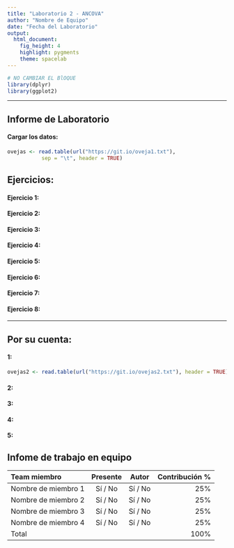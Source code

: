 ```yaml
---
title: "Laboratorio 2 - ANCOVA"
author: "Nombre de Equipo"
date: "Fecha del Laboratorio"
output: 
  html_document: 
    fig_height: 4
    highlight: pygments
    theme: spacelab
---
```


```r
# NO CAMBIAR EL BlOQUE
library(dplyr)
library(ggplot2)
```

* * *

## Informe de Laboratorio

#### Cargar los datos:
```r
ovejas <- read.table(url("https://git.io/oveja1.txt"),
           sep = "\t", header = TRUE)
```


## Ejercicios:

#### Ejercicio 1: 



#### Ejercicio 2: 



#### Ejercicio 3: 



#### Ejercicio 4: 




#### Ejercicio 5: 



#### Ejercicio 6:



#### Ejercicio 7:



#### Ejercicio 8:





* * *

## Por su cuenta:

#### 1: 

```r
ovejas2 <- read.table(url("https://git.io/ovejas2.txt"), header = TRUE)
```




#### 2: 




#### 3:



#### 4:





#### 5:





## Infome de trabajo en equipo

<!--
Para cada miembro del equipo, escriba su nombre, si estuvo o presente en la
sesión de laboratorio, si fue autor en esta semana y su contribución al 
laboratorio (como porcentaje). Los porcentajes deben sumar 100.
-->

| Team miembro            | Presente  | Autor   | Contribución % |
|:------------------------|:---------:|:-------:|---------------:|
| Nombre de miembro 1     | Sí / No   | Sí / No | 25%            |
| Nombre de miembro 2     | Sí / No   | Sí / No | 25%            |
| Nombre de miembro 3     | Sí / No   | Sí / No | 25%            |
| Nombre de miembro 4     | Sí / No   | Sí / No | 25%            |
| Total                   |           |         | 100%           |